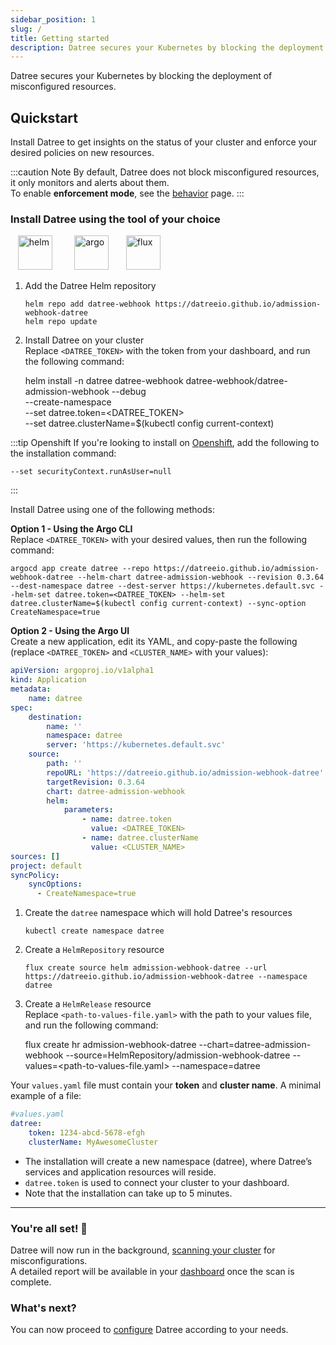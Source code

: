 ```yaml
---
sidebar_position: 1
slug: /
title: Getting started
description: Datree secures your Kubernetes by blocking the deployment of misconfigured resources
---
```



Datree secures your Kubernetes by blocking the deployment of misconfigured resources.

## Quickstart

Install Datree to get insights on the status of your cluster and enforce your desired policies on new resources.

:::caution Note
By default, Datree does not block misconfigured resources, it only monitors and alerts about them.  
To enable **enforcement mode**, see the [behavior](/configuration/behavior) page.
:::

### Install Datree using the tool of your choice

<div>
    &nbsp;&nbsp;
    <img
        src="/img/welcome/getting-started/helm.png"
        alt="helm"
        width="55"
        height="55"
        className="not-zoomable"
    />
    &nbsp;&nbsp;&nbsp;&nbsp;&nbsp;&nbsp;&nbsp;
    <img
        src="/img/built-in-rules/argo.png"
        alt="argo"
        width="55"
        height="55"
        className="not-zoomable"
    />
    &nbsp;&nbsp;&nbsp;&nbsp;&nbsp;
    <img
        src="/img/welcome/getting-started/flux.png"
        alt="flux"
        width="55"
        height="55"
        className="not-zoomable"
    />
</div>
<Tabs>
<TabItem value='Helm' label='Helm' default>

1. Add the Datree Helm repository
    ```
    helm repo add datree-webhook https://datreeio.github.io/admission-webhook-datree
    helm repo update
    ```

2. Install Datree on your cluster  
Replace `<DATREE_TOKEN>` with the token from your dashboard, and run the following command:

    helm install -n datree datree-webhook datree-webhook/datree-admission-webhook --debug \
    --create-namespace \
    --set datree.token=<DATREE_TOKEN> \
    --set datree.clusterName=$(kubectl config current-context)


:::tip Openshift
If you're looking to install on [Openshift](https://docs.openshift.com/), add the following to the installation command:

```
--set securityContext.runAsUser=null
```

:::

</TabItem>
<TabItem value='ArgoCD' label='ArgoCD'>

Install Datree using one of the following methods:  

**Option 1 - Using the Argo CLI**  
Replace `<DATREE_TOKEN>` with your desired values, then run the following command:  
```
argocd app create datree --repo https://datreeio.github.io/admission-webhook-datree --helm-chart datree-admission-webhook --revision 0.3.64 --dest-namespace datree --dest-server https://kubernetes.default.svc --helm-set datree.token=<DATREE_TOKEN> --helm-set datree.clusterName=$(kubectl config current-context) --sync-option CreateNamespace=true
```

**Option 2 - Using the Argo UI**  
Create a new application, edit its YAML, and copy-paste the following (replace `<DATREE_TOKEN>` and `<CLUSTER_NAME>` with your values):

```yaml
apiVersion: argoproj.io/v1alpha1
kind: Application
metadata:
    name: datree
spec:
    destination:
        name: ''
        namespace: datree
        server: 'https://kubernetes.default.svc'
    source:
        path: ''
        repoURL: 'https://datreeio.github.io/admission-webhook-datree'
        targetRevision: 0.3.64
        chart: datree-admission-webhook
        helm:
            parameters:
                - name: datree.token
                  value: <DATREE_TOKEN>
                - name: datree.clusterName
                  value: <CLUSTER_NAME>
sources: []
project: default
syncPolicy:
    syncOptions:
      - CreateNamespace=true
```

</TabItem>
<TabItem value='Flux' label='Flux'>

1. Create the `datree` namespace which will hold Datree's resources
    ```
    kubectl create namespace datree
    ```

1. Create a `HelmRepository` resource
    ```
    flux create source helm admission-webhook-datree --url https://datreeio.github.io/admission-webhook-datree --namespace datree
    ```

2. Create a `HelmRelease` resource  
Replace `<path-to-values-file.yaml>` with the path to your values file, and run the following command:
    
    flux create hr admission-webhook-datree --chart=datree-admission-webhook --source=HelmRepository/admission-webhook-datree --values=<path-to-values-file.yaml> --namespace=datree
  
Your `values.yaml` file must contain your **token** and **cluster name**. A minimal example of a file:

```yaml
#values.yaml
datree:
    token: 1234-abcd-5678-efgh
    clusterName: MyAwesomeCluster
```

</TabItem>
</Tabs>

* The installation will create a new namespace (datree), where Datree’s services and application resources will reside.  
* `datree.token` is used to connect your cluster to your dashboard.  
* Note that the installation can take up to 5 minutes.

---

### You're all set! 🎉

Datree will now run in the background, [scanning your cluster](/configuration/cluster-scan) for misconfigurations.  
A detailed report will be available in your [dashboard](https://app.datree.io/) once the scan is complete.

### What's next?

You can now proceed to [configure](/configuration/behavior) Datree according to your needs.

